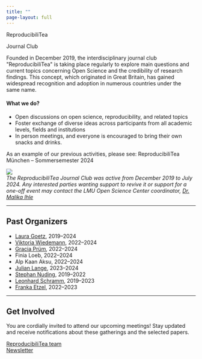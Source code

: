 ```yaml
---
title: ""
page-layout: full
---
```


```{=html}
<head>
    <div class="header">
        <div class ="header-title">
                <p class = "title-first">ReproducibiliTea</<p>
                <p class = "title-last">Journal Club</p>

        </div>
        <div class="about">
            <div class="about-text">
                <p>
                Founded in December 2019, the interdisciplinary journal club "ReproducibiliTea" is taking place regularly to explore main questions and current topics concerning Open Science and the credibility of research findings. This concept, which originated in Great Britain, has gained widespread recognition and adoption in numerous countries under the same name. 
                
                <h4 class="activities">What we do?</h4>
                <ul class="activities-list">
                    <li> Open discussions on open science, reproducibility, and related topics</li>
                    <li> Foster exchange of diverse ideas across participants from all academic levels, fields and institutions</li>
                    <li>In person meetings, and everyone is encouraged to bring their own snacks and drinks.
                </ul>
                </p>
                <p>As an example of our previous activities, please see:
ReproducibiliTea München – Sommersemester 2024 <a href="https://www.osc.uni-muenchen.de/meetups/reproducibilitea/reprot_programm_sose2024.pdf" target="_blank"><i class="bi bi-filetype-pdf"></i></a></p>
            </div>
            <div class ="header-logo">
                <img class="logo-img" src ="images/reproducibilitea_logo1.jpeg">
            </div>
        </div>
        <div class = "header-note">
            <div class = "note-logo">
                <i class="bi bi-info-circle"></i>
            </div>
            <div class = "note-text"> 
                <i>The ReproducibiliTea Journal Club was active from December 2019 to July 2024. Any interested parties wanting support to revive it or support for a one-off event may contact the LMU Open Science Center coordinator, <a href = "mailto:malika.ihle@lmu.de" class = "note-contact">Dr. Malika Ihle</a></i>
            </div>

        </div>
        <hr>
        <div class="organizers">
            <h2 class="section-title"><i class="bi bi-people"></i> Past Organizers</h2>
                <ul class="organizer-list">
                <li class="organizer-item" data-start="2019" data-end="2024"><a href="#">Laura Goetz</a>, 2019–2024</li>
                <li class="organizer-item" data-start="2022" data-end="2024"><a href="#">Viktoria Wiedemann</a>, 2022–2024</li>
                <li class="organizer-item" data-start="2022" data-end="2024"><a href="#">Gracia Prüm</a>, 2022–2024</li>
                <li class="organizer-item" data-start="2022" data-end="2024"><a>Finia Loeb</a>, 2022–2024</li>
                <li class="organizer-item" data-start="2022" data-end="2024"><a>Alp Kaan Aksu</a>, 2022–2024</li>
                <li class="organizer-item" data-start="2023" data-end="2024"><a href="#">Julian Lange</a>, 2023–2024</li>
                <li class="organizer-item" data-start="2019" data-end="2022"><a href="#">Stephan Nuding</a>, 2019–2022</li>
                <li class="organizer-item" data-start="2019" data-end="2023"><a href="#">Leonhard Schramm</a>, 2019–2023</li>
                <li class="organizer-item" data-start="2022" data-end="2023"><a href="#">Franka Etzel</a>, 2022–2023</li>
                </ul>
        </div>
        <hr>
        <div class="get-involved">
            <h2 class="section-title">Get Involved</h2>
            <p class="involved-text">
            You are cordially invited to attend our upcoming meetings! Stay updated and receive notifications about these gatherings and the selected papers.
            </p>
            <div class="involved-links">
                <div class="first-button"><a href="mailto:reproducibilitea.munich@gmail.com" ><i class="bi bi-envelope"></i> ReproducibiliTea team</a></div>
                <div class="second-button"><a href="https://lists.lrz.de/mailman/listinfo/reproducibilitea)" > <i class="bi bi-box-arrow-up-right"></i> Newsletter</a></div>
            </div>
        </div>

    </div>


</head>



<script>
document.addEventListener("DOMContentLoaded", () => {
  const list = document.querySelector(".organizer-list");
  const items = Array.from(list.querySelectorAll("li"));

  items.sort((a, b) => {
    const endA = parseInt(a.dataset.end, 10);
    const endB = parseInt(b.dataset.end, 10);

    // Active members first (those ending in 2024)
    if (endA === 2024 && endB !== 2024) return -1;
    if (endB === 2024 && endA !== 2024) return 1;

    // Within active group, sort by start year (earliest first)
    if (endA === 2024 && endB === 2024) {
      return parseInt(a.dataset.start, 10) - parseInt(b.dataset.start, 10);
    }

    // For past members, sort by end year (most recent first)
    return endB - endA;
  });

  // Rebuild list
  list.innerHTML = "";
  items.forEach(item => list.appendChild(item));
});
</script>

```
